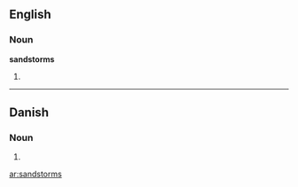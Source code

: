 ==English==

===Noun===
'''sandstorms'''

# {{plural of|[[sandstorm]]}}

----

==Danish==

===Noun===
{{infl|da|noun form|g=c}}

# {{form of|genitive singular indefinite|sandstorm|lang=Danish}}

[[ar:sandstorms]]